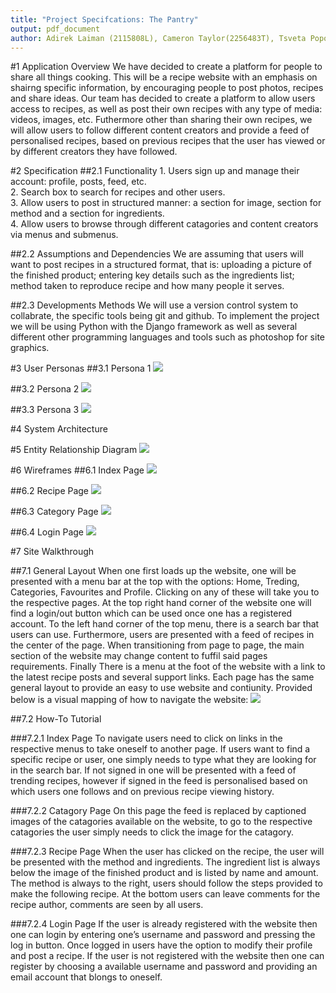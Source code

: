 ```yaml
---
title: "Project Specifcations: The Pantry"
output: pdf_document
author: Adirek Laiman (2115808L), Cameron Taylor(2256483T), Tsveta Popova (2254765P), Andrew Ritchie (2253409R)
---
```

\tableofcontents

\newpage
#1 Application Overview
We have decided to create a platform for people to share all things cooking. This will be a recipe website with an emphasis on shairng specific information, by encouraging people to post photos, recipes and share ideas. Our team has decided to create a platform to allow users access to recipes, as well as post their own recipes with any type of media: videos, images, etc. Futhermore other than sharing their own recipes, we will allow users to follow different content creators and provide a feed of personalised recipes, based on previous recipes that the user has viewed or by different creators they have followed.

#2 Specification
##2.1 Functionality
1. Users sign up and manage their account: profile, posts, feed, etc.  
2. Search box to search for recipes and other users.  
3. Allow users to post in structured manner: a section for image, section for method and a section for ingredients.  
4. Allow users to browse through different catagories and content creators via menus and submenus.

##2.2 Assumptions and Dependencies
We are assuming that users will want to post recipes in a structured format, that is: uploading a picture of the finished product; entering key details such as the ingredients list; method taken to reproduce recipe and how many people it serves.

##2.3 Developments Methods
We will use a version control system to collabrate, the specific tools being git and github. To implement the project we will be using Python with the Django framework as well as several different other programming languages and tools such as photoshop for site graphics.

\newpage
#3 User Personas
##3.1 Persona 1
![](img/persona1.png)\
\newpage

##3.2 Persona 2
![](img/persona2.png)\


##3.3 Persona 3
![](img/persona3.png)\




\newpage
#4 System Architecture 

\newpage
#5 Entity Relationship Diagram
![](img/ER_Diagram.png)\ \newpage

#6 Wireframes
##6.1 Index Page
![](img/index.png)\ \newpage

##6.2 Recipe Page
![](img/recipe.png)\ \newpage

##6.3 Category Page
![](img/category.png)\ \newpage

##6.4 Login Page
![](img/login.png)\ \newpage

#7 Site Walkthrough 

##7.1 General Layout
When one first loads up the website, one will be presented with a menu bar at the top with the options: Home, Treding, Categories, Favourites and Profile. Clicking on any of these will take you to the respective pages. At the top right hand corner of the website one will find a login/out button which can be used once one has a registered account. To the left hand corner of the top menu, there is a search bar that users can use. Furthermore, users are presented with a feed of recipes in the center of the page. When transitioning from page to page, the main section of the website may change content to fuffil said pages requirements. Finally There is a menu at the foot of the website with a link to the latest recipe posts and several support links. Each page has the same general layout to provide an easy to use website and contiunity. Provided below is a visual mapping of how to navigate the website:
![](img/chart1.png)\ \newpage


##7.2 How-To Tutorial

###7.2.1 Index Page
To navigate users need to click on links in the respective menus to take oneself to another page. If users want to find a specific recipe or user, one simply needs to type what they are looking for in the search bar. If not signed in one will be presented with a feed of trending recipes, however if signed in the feed is personalised based on which users one follows and on previous recipe viewing history.

###7.2.2 Catagory Page
On this page the feed is replaced by captioned images of the catagories available on the website, to go to the respective catagories the user simply needs to click the image for the catagory.

###7.2.3 Recipe Page
When the user has clicked on the recipe, the user will be presented with the method and ingredients. The ingredient list is always below the image of the finished product and is listed by name and amount. The method is always to the right, users should follow the steps provided to make the following recipe. At the bottom users can leave comments for the recipe author, comments are seen by all users.

###7.2.4 Login Page
If the user is already registered with the website then one can login by entering one's username and password and pressing the log in button. Once logged in users have the option to modify their profile and post a recipe. If the user is not registered with the website then one can register by choosing a available username and password and providing an email account that blongs to oneself.


